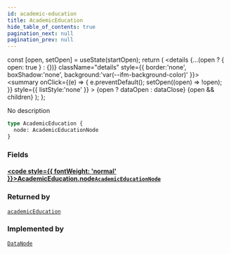```yaml
---
id: academic-education
title: AcademicEducation
hide_table_of_contents: true
pagination_next: null
pagination_prev: null
---
```







  const [open, setOpen] = useState(startOpen);
  return (
    <details {...(open ? { open: true } : {})} className="details" style={{ border:'none', boxShadow:'none', background:'var(--ifm-background-color)' }}>
      <summary
        onClick={(e) => {
          e.preventDefault();
          setOpen((open) => !open);
        }}
        style={{ listStyle:'none' }}
      >
      {open ? dataOpen : dataClose}
      </summary>
      {open && children}
    </details>
  );
};




No description


```graphql
type AcademicEducation {
  node: AcademicEducationNode
}
```




### Fields

#### [<code style={{ fontWeight: 'normal' }}>AcademicEducation.<b>node</b></code>](#)<Bullet />[`AcademicEducationNode`](/cris/objects/academic-education-node) <Badge class="secondary" text="object"/>
> 
> 



### Returned by

[`academicEducation`](/cris/queries/academic-education)  <Badge class="secondary" text="query"/>

### Implemented by

[`DataNode`](/cris/unions/data-node)  <Badge class="secondary" text="union"/>


